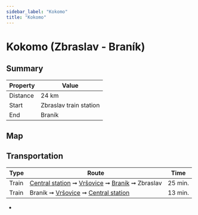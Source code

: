 ```yaml
---
sidebar_label: "Kokomo"
title: "Kokomo"
---
```


# Kokomo (Zbraslav - Braník)

## Summary

| Property | Value |
| --- | --- |
| Distance | 24 km |
| Start | Zbraslav train station |
| End | Braník |

## Map

<GarminEmbeddedCourse id="211777074"></GarminEmbeddedCourse>

## Transportation

| Type | Route | Time |
| --- | --- | --- |
| Train | [Central station](https://www.seznam.cz/jizdnirady/pubt%3A15212548%3A9hDIBxXv5L-%3Epubt%3A15212588%3A9gyUAxX6nZ?o=528&t=0 "See timetable" ) ➞ [Vršovice](https://www.seznam.cz/jizdnirady/pubt%3A15212586%3A9hEGexXp.D-%3Epubt%3A15212588%3A9gyUAxX6nX?o=528&t=0 "See timetable" ) ➞ [Braník](https://www.seznam.cz/jizdnirady/pubt%3A15212551%3A9gzfuxXeaM-%3Epubt%3A15212588%3A9gyUAxX6nX?o=528&t=0 "See timetable" ) ➞ Zbraslav | 25 min. |
| Train | Braník ➞ [Vršovice](https://www.seznam.cz/jizdnirady/pubt%3A15212551%3A9gzfvxXeaN-%3Epubt%3A15212586%3A9hEGexXp.D?o=528&t=0 "See timetable" ) ➞ [Central station](https://www.seznam.cz/jizdnirady/pubt%3A15212551%3A9gzfvxXeaN-%3Epubt%3A15212548%3A9hDIBxXv5L?o=528&t=0 "See timetable" ) | 13 min. |

- <MapyCzPathLink id="6515f72525e33d94be29277f"></MapyCzPathLink>
